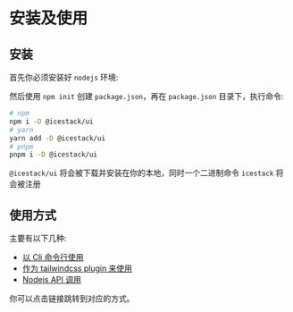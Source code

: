 # 安装及使用

## 安装

首先你必须安装好 `nodejs` 环境:

然后使用 `npm init` 创建 `package.json`，再在 `package.json` 目录下，执行命令:

```sh
# npm
npm i -D @icestack/ui
# yarn
yarn add -D @icestack/ui
# pnpm
pnpm i -D @icestack/ui
```

`@icestack/ui` 将会被下载并安装在你的本地，同时一个二进制命令 `icestack` 将会被注册

## 使用方式

主要有以下几种:

- [以 Cli 命令行使用](./usage/cli)
- [作为 tailwindcss plugin 来使用](./usage/tailwindcss)
- [Nodejs API 调用](./usage/nodejs)

你可以点击链接跳转到对应的方式。
